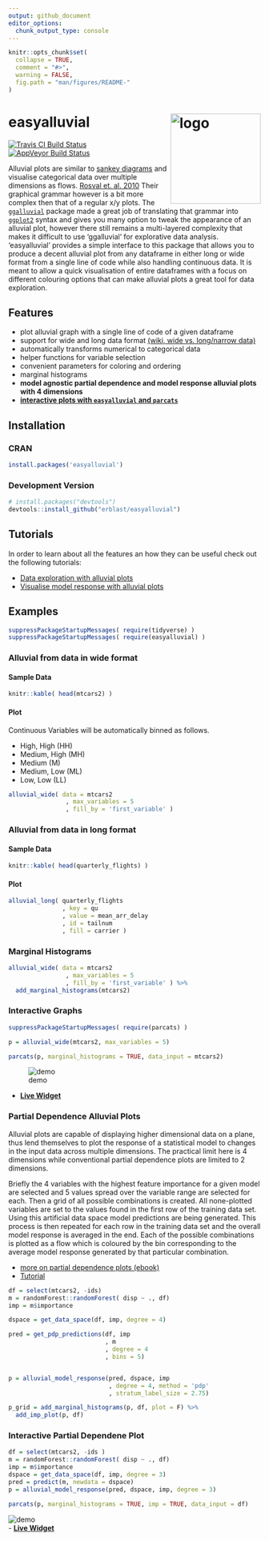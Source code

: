 ```yaml
---
output: github_document
editor_options: 
  chunk_output_type: console
---
```


<!-- README.md is generated from README.Rmd. Please edit that file -->

```r
knitr::opts_chunk$set(
  collapse = TRUE,
  comment = "#>",
  warning = FALSE,
  fig.path = "man/figures/README-"
)
```

# easyalluvial <img src="https://www.datisticsblog.com/easyalluvial_logo_square.png" alt="logo" width="180" height="180" align = "right"/> 

[![Travis CI Build Status](https://travis-ci.org/erblast/easyalluvial.svg?branch=master)](https://travis-ci.org/erblast/easyalluvial) 
[![AppVeyor Build Status](https://ci.appveyor.com/api/projects/status/github/erblast/easyalluvial?branch=master&svg=true)](https://ci.appveyor.com/project/erblast/easyalluvial) 
<!--
[![Coverage Status](https://img.shields.io/codecov/c/github/erblast/easyalluvial/master.svg)](https://codecov.io/github/erblast/easyalluvial?branch=master)
[![CRAN last release](https://www.r-pkg.org/badges/last-release/easyalluvial)](https://CRAN.R-project.org/package=easyalluvial)
[![CRAN total downloads](https://cranlogs.r-pkg.org/badges/grand-total/easyalluvial)](https://CRAN.R-project.org/package=easyalluvial)
-->

Alluvial plots are similar to [sankey diagrams](https://en.wikipedia.org/wiki/Sankey_diagram) and visualise categorical data over multiple dimensions as flows. [Rosval et. al. 2010](https://journals.plos.org/plosone/article?id=10.1371/journal.pone.0008694) Their graphical grammar however is a bit more complex then that of a regular x/y plots. The [`ggalluvial`](http://corybrunson.github.io/ggalluvial/) package made a great job of translating that grammar into [`ggplot2`](https://github.com/tidyverse/ggplot2) syntax and gives you many option to tweak the appearance of an alluvial plot, however there still remains a multi-layered complexity that makes it difficult to use 'ggalluvial' for explorative data analysis. 'easyalluvial' provides a simple interface to this package that allows you to produce a decent alluvial plot from any dataframe in either long or wide format from a single line of code while also handling continuous data. It is meant to allow a quick visualisation of entire dataframes with a focus on different colouring options that can make alluvial plots a great tool for data exploration.

## Features
- plot alluvial graph with a single line of code of a given dataframe
- support for wide and long data format [(wiki, wide vs. long/narrow data)](https://en.wikipedia.org/wiki/Wide_and_narrow_data)
- automatically transforms numerical to categorical data
- helper functions for variable selection
- convenient parameters for coloring and ordering
- marginal histograms
- **model agnostic partial dependence and model response alluvial plots with 4 dimensions**
- **[interactive plots with `easyalluvial` and `parcats`](https://erblast.github.io/parcats/articles/parcats.html)**

## Installation

### CRAN

```r
install.packages('easyalluvial')
```


### Development Version


```r

# install.packages("devtools")
devtools::install_github("erblast/easyalluvial")
```

## Tutorials

In order to learn about all the features an how they can be useful check out the following tutorials:

- [Data exploration with alluvial plots](https://www.datisticsblog.com/2018/10/intro_easyalluvial/#features)
- [Visualise model response with alluvial plots](https://www.datisticsblog.com/2019/04/visualising-model-response-with-easyalluvial/)

## Examples

```r
suppressPackageStartupMessages( require(tidyverse) )
suppressPackageStartupMessages( require(easyalluvial) )

```


### Alluvial from data in wide format

#### Sample Data

```r

knitr::kable( head(mtcars2) )
```

#### Plot

Continuous Variables will be automatically binned as follows.

- High, High (HH)
- Medium, High (MH)
- Medium (M)
- Medium, Low (ML)
- Low, Low (LL)

```r

alluvial_wide( data = mtcars2
                , max_variables = 5
                , fill_by = 'first_variable' )

```


### Alluvial from data in long format

#### Sample Data

```r
knitr::kable( head(quarterly_flights) )
```

#### Plot 
 
```r

alluvial_long( quarterly_flights
               , key = qu
               , value = mean_arr_delay
               , id = tailnum
               , fill = carrier )

```



### Marginal Histograms

```r
alluvial_wide( data = mtcars2
                , max_variables = 5
                , fill_by = 'first_variable' ) %>%
  add_marginal_histograms(mtcars2)

```

### Interactive Graphs

```r

suppressPackageStartupMessages( require(parcats) )

p = alluvial_wide(mtcars2, max_variables = 5)

parcats(p, marginal_histograms = TRUE, data_input = mtcars2)

```

![demo](https://erblast.github.io/parcats/demo1.gif)

- **[Live Widget](https://erblast.github.io/parcats/articles/parcats.html)**


### Partial Dependence Alluvial Plots

Alluvial plots are capable of displaying higher dimensional data on a plane, thus lend themselves to plot the response of a statistical model to changes in the input data across multiple dimensions. The practical limit here is 4 dimensions while conventional partial dependence plots are limited to 2 dimensions.

Briefly the 4 variables with the highest feature importance for a given model are selected and 5 values spread over the variable range are selected for each. Then a grid of all possible combinations is created. All none-plotted variables are set to the values found in the first row of the training data set. Using this artificial data space model predictions are being generated. This process is then repeated for each row in the training data set and the overall model response is averaged in the end. Each of the possible combinations is plotted as a flow which is coloured by the bin corresponding to the average model response generated by that particular combination.

- [more on partial dependence plots (ebook)](https://christophm.github.io/interpretable-ml-book/)
- [Tutorial](https://www.datisticsblog.com/2019/04/visualising-model-response-with-easyalluvial/)



```r

df = select(mtcars2, -ids)
m = randomForest::randomForest( disp ~ ., df)
imp = m$importance

dspace = get_data_space(df, imp, degree = 4)

pred = get_pdp_predictions(df, imp
                           , m
                           , degree = 4
                           , bins = 5)


p = alluvial_model_response(pred, dspace, imp
                            , degree = 4, method = 'pdp'
                            , stratum_label_size = 2.75)

p_grid = add_marginal_histograms(p, df, plot = F) %>%
  add_imp_plot(p, df)

```

### Interactive Partial Dependene Plot

```r
df = select(mtcars2, -ids )
m = randomForest::randomForest( disp ~ ., df)
imp = m$importance
dspace = get_data_space(df, imp, degree = 3)
pred = predict(m, newdata = dspace)
p = alluvial_model_response(pred, dspace, imp, degree = 3)

parcats(p, marginal_histograms = TRUE, imp = TRUE, data_input = df)
```

![demo](https://erblast.github.io/parcats/demo2.gif)  
- **[Live Widget](https://erblast.github.io/parcats/articles/parcats.html)**  
